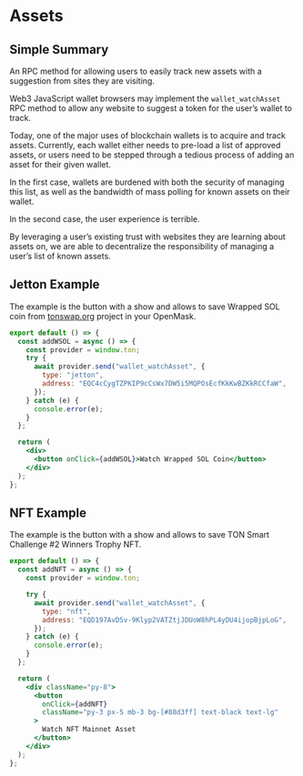 
# Assets

## Simple Summary

An RPC method for allowing users to easily track new assets with a suggestion from sites they are visiting.

Web3 JavaScript wallet browsers may implement the `wallet_watchAsset` RPC method to allow any website to suggest a token for the user’s wallet to track.

Today, one of the major uses of blockchain wallets is to acquire and track assets. Currently, each wallet either needs to pre-load a list of approved assets, or users need to be stepped through a tedious process of adding an asset for their given wallet.

In the first case, wallets are burdened with both the security of managing this list, as well as the bandwidth of mass polling for known assets on their wallet.

In the second case, the user experience is terrible.

By leveraging a user’s existing trust with websites they are learning about assets on, we are able to decentralize the responsibility of managing a user’s list of known assets.

## Jetton Example

The example is the button with a show and allows to save Wrapped SOL coin from [tonswap.org](https://tonswap.org/) project in your OpenMask.

```jsx
export default () => {
  const addWSOL = async () => {
    const provider = window.ton;
    try {
      await provider.send("wallet_watchAsset", {
        type: "jetton",
        address: "EQC4cCygTZPKIP9cCsWx7DW5i5MQPOsEcfKkKwBZKkRCCfaW",
      });
    } catch (e) {
      console.error(e);
    }
  };

  return (
    <div>
      <button onClick={addWSOL}>Watch Wrapped SOL Coin</button>
    </div>
  );
};
```

<SwitchMainnet>
    <Jetton />
</SwitchMainnet>

## NFT Example

The example is the button with a show and allows to save TON Smart Challenge #2 Winners Trophy NFT.

```jsx
export default () => {
  const addNFT = async () => {
    const provider = window.ton;

    try {
      await provider.send("wallet_watchAsset", {
        type: "nft",
        address: "EQD197AvD5v-9Klyp2VATZtjJDUoW8hPL4yDU4ijopBjpLoG",
      });
    } catch (e) {
      console.error(e);
    }
  };

  return (
    <div className="py-8">
      <button
        onClick={addNFT}
        className="py-3 px-5 mb-3 bg-[#88d3ff] text-black text-lg"
      >
        Watch NFT Mainnet Asset
      </button>
    </div>
  );
};

```

<SwitchMainnet>
    <Nft />
</SwitchMainnet>
